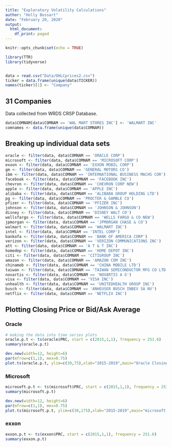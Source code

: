 ```yaml
---
title: "Exploratory Volatility Calculations"
author: "Holly Bossart"
date: "February 20, 2020"
output:
  html_document:
    df_print: paged
---
```


```r
knitr::opts_chunk$set(echo = TRUE)

library(TTR)
library(tidyverse)


data = read.csv("Data/OHLCprices2.csv")
ticker = data.frame(unique(data$TICKER))
names(ticker)[1] <- "Company"


```

## 31 Companies
Data collected from WRDS CRSP Database.

```r
data$COMNAM[data$COMNAM == 'WAL MART STORES INC'] <- 'WALMART INC'
comnames <- data.frame(unique(data$COMNAM))

```


## Breaking up individual data sets
```r
oracle <- filter(data, data$COMNAM == 'ORACLE CORP')
microsoft <- filter(data, data$COMNAM == 'MICROSOFT CORP')
exxon <- filter(data, data$COMNAM == 'EXXON MOBIL CORP')
gm <- filter(data, data$COMNAM == 'GENERAL MOTORS CO')
ibm <- filter(data, data$COMNAM == 'INTERNATIONAL BUSINESS MACHS COR')
facebook <- filter(data, data$COMNAM == 'FACEBOOK INC')
chevron <- filter(data, data$COMNAM == 'CHEVRON CORP NEW')
apple <- filter(data, data$COMNAM == 'APPLE INC')
alibaba <- filter(data, data$COMNAM == 'ALIBABA GROUP HOLDING LTD')
pg <- filter(data, data$COMNAM == 'PROCTER & GAMBLE CO')
pfizer <- filter(data, data$COMNAM == 'PFIZER INC')
johnson <- filter(data, data$COMNAM == 'JOHNSON & JOHNSON')
disney <- filter(data, data$COMNAM == 'DISNEY WALT CO')
wellsfargo <- filter(data, data$COMNAM == 'WELLS FARGO & CO NEW')
jpmorgan <- filter(data, data$COMNAM == 'JPMORGAN CHASE & CO')
walmart <- filter(data, data$COMNAM == 'WALMART INC')
intel <- filter(data, data$COMNAM == 'INTEL CORP')
bankofa <- filter(data, data$COMNAM == 'BANK OF AMERICA CORP')
verizon <- filter(data, data$COMNAM == 'VERIZON COMMUNICATIONS INC')
att <- filter(data, data$COMNAM == 'A T & T INC')
homedep <- filter(data, data$COMNAM == 'HOME DEPOT INC')
citi <- filter(data, data$COMNAM == 'CITIGROUP INC')
amazon <- filter(data, data$COMNAM == 'AMAZON COM INC')
chinamob <- filter(data, data$COMNAM == 'CHINA MOBILE LTD')
taiwan <- filter(data, data$COMNAM == 'TAIWAN SEMICONDUCTOR MFG CO LTD')
novartis <- filter(data, data$COMNAM == 'NOVARTIS A G')
visa <- filter(data, data$COMNAM == 'VISA INC')
unhealth <- filter(data, data$COMNAM == 'UNITEDHEALTH GROUP INC')
busch <- filter(data, data$COMNAM == 'ANHEUSER BUSCH INBEV SA NV')
netflix <- filter(data, data$COMNAM == 'NETFLIX INC')


```

## Plotting Closing Price or Bid/Ask Average
### Oracle
```r
# making the data into time series plots
oracle.p.t <- ts(oracle$PRC, start = c(2015,1,1), frequency = 251.6)
summary(oracle.p.t)

```
```r
dev.new(width=12, height=6)
par(mfrow=c(1,1), mex=0.75)
plot.ts(oracle.p.t, ylim=c(30,75),xlab="2015-2019",main="Oracle Closing Prices 01/01/2015-12/31/2019")

```

### Microsoft
```r
microsoft.p.t <- ts(microsoft$PRC, start = c(2015,1,1), frequency = 251.6)
summary(microsoft.p.t)

```
```r
dev.new(width=12, height=6)
par(mfrow=c(1,1), mex=0.75)
plot.ts(microsoft.p.t, ylim=c(30,175),xlab="2015-2019",main="microsoft Closing Prices 01/01/2015-12/31/2019")

```
### exxon
```r
exxon.p.t <- ts(exxon$PRC, start = c(2015,1,1), frequency = 251.6)
summary(exxon.p.t)

```


